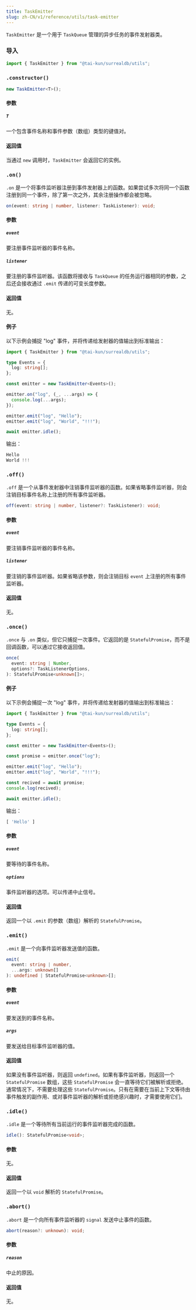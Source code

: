 ```yaml
---
title: TaskEmitter
slug: zh-CN/v1/reference/utils/task-emitter
---
```



`TaskEmitter` 是一个用于 `TaskQueue` 管理的异步任务的事件发射器类。

### 导入

```ts
import { TaskEmitter } from "@tai-kun/surrealdb/utils";
```

### `.constructor()`

```ts
new TaskEmitter<T>();
```

#### 参数

##### `T`

一个包含事件名称和事件参数（数组）类型的键值对。

#### 返回值

当通过 `new` 调用时，`TaskEmitter` 会返回它的实例。

### `.on()` <Badge variant="instance" /><Badge variant="method" />

`.on` 是一个将事件监听器注册到事件发射器上的函数。如果尝试多次将同一个函数注册到同一个事件，除了第一次之外，其余注册操作都会被忽略。

```ts
on(event: string | number, listener: TaskListener): void;
```

#### 参数

##### `event`

要注册事件监听器的事件名称。

##### `listener`

要注册的事件监听器。该函数将接收与 `TaskQueue` 的任务运行器相同的参数，之后还会接收通过 `.emit` 传递的可变长度参数。

#### 返回值

无。

#### 例子

以下示例会捕捉 "log" 事件，并将传递给发射器的值输出到标准输出：

```ts
import { TaskEmitter } from "@tai-kun/surrealdb/utils";

type Events = {
  log: string[];
};

const emitter = new TaskEmitter<Events>();

emitter.on("log", (_, ...args) => {
  console.log(...args);
});

emitter.emit("log", "Hello");
emitter.emit("log", "World", "!!!");

await emitter.idle();
```

输出：

```js
Hello
World !!!
```

### `.off()` <Badge variant="instance" /><Badge variant="method" />

`.off` 是一个从事件发射器中注销事件监听器的函数。如果省略事件监听器，则会注销目标事件名称上注册的所有事件监听器。

```ts
off(event: string | number, listener?: TaskListener): void;
```

#### 参数

##### `event`

要注销事件监听器的事件名称。

##### `listener`

要注销的事件监听器。如果省略该参数，则会注销目标 `event` 上注册的所有事件监听器。

#### 返回值

无。

### `.once()` <Badge variant="instance" /><Badge variant="method" />

`.once` 与 `.on` 类似，但它只捕捉一次事件。它返回的是 `StatefulPromise`，而不是回调函数，可以通过它接收返回值。

```ts
once(
  event: string | Number,
  options?: TaskListenerOptions,
): StatefulPromise<unknown[]>;
```

#### 例子

以下示例会捕捉一次 "log" 事件，并将传递给发射器的值输出到标准输出：

```ts
import { TaskEmitter } from "@tai-kun/surrealdb/utils";

type Events = {
  log: string[];
};

const emitter = new TaskEmitter<Events>();

const promise = emitter.once("log");

emitter.emit("log", "Hello");
emitter.emit("log", "World", "!!!");

const recived = await promise;
console.log(recived);

await emitter.idle();
```

输出：

```js
[ 'Hello' ]
```

#### 参数

##### `event`

要等待的事件名称。

##### `options`

事件监听器的选项。可以传递中止信号。

#### 返回值

返回一个以 `.emit` 的参数（数组）解析的 `StatefulPromise`。

### `.emit()` <Badge variant="instance" /><Badge variant="method" />

`.emit` 是一个向事件监听器发送值的函数。

```ts
emit(
  event: string | number,
  ...args: unknown[]
): undefined | StatefulPromise<unknown>[];
```

#### 参数

##### `event`

要发送到的事件名称。

##### `args`

要发送给目标事件监听器的值。

#### 返回值

如果没有事件监听器，则返回 `undefined`。如果有事件监听器，则返回一个 `StatefulPromise` 数组，这些 `StatefulPromise` 会一直等待它们被解析或拒绝。通常情况下，不需要处理这些 `StatefulPromise`。只有在需要在当前上下文等待由事件触发的副作用、或对事件监听器的解析或拒绝感兴趣时，才需要使用它们。

### `.idle()` <Badge variant="instance" /><Badge variant="method" />

`.idle` 是一个等待所有当前运行的事件监听器完成的函数。

```ts
idle(): StatefulPromise<void>;
```

#### 参数

无。

#### 返回值

返回一个以 `void` 解析的 `StatefulPromise`。

### `.abort()` <Badge variant="instance" /><Badge variant="method" />

`.abort` 是一个向所有事件监听器的 `signal` 发送中止事件的函数。

```ts
abort(reason?: unknown): void;
```

#### 参数

##### `reason`

中止的原因。

#### 返回值

无。
